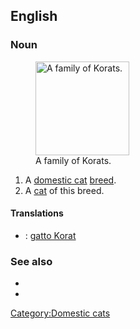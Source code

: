 ==English==

===Noun===
{{en-noun}}
[[File:Korat Family.jpg|thumb|150px|right|A family of Korats.]]
# A [[domestic cat]] [[breed]].
# A [[cat]] of this breed.

====Translations====
{{checktrans-top}}
* {{ttbc|it}}: [[gatto Korat]]
{{trans-mid}}

{{trans-bottom}}

===See also===
* {{pedia}}
* {{commonslite|Category:Korat}}

[[Category:Domestic cats]]